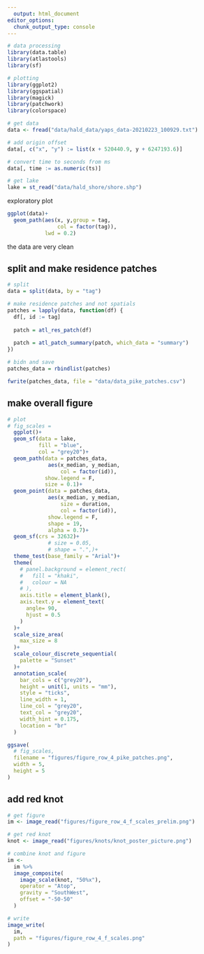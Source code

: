 ```yaml
---
  output: html_document
editor_options:
  chunk_output_type: console
---
```


```r
# data processing
library(data.table)
library(atlastools)
library(sf)

# plotting
library(ggplot2)
library(ggspatial)
library(magick)
library(patchwork)
library(colorspace)
```

```r
# get data
data <- fread("data/hald_data/yaps_data-20210223_100929.txt")

# add origin offset
data[, c("x", "y") := list(x + 520440.9, y + 6247193.6)]

# convert time to seconds from ms
data[, time := as.numeric(ts)]
```

```r
# get lake
lake = st_read("data/hald_shore/shore.shp")
```

exploratory plot

```r
ggplot(data)+
  geom_path(aes(x, y,group = tag,
                col = factor(tag)),
            lwd = 0.2)
```

the data are very clean

## split and make residence patches

```r
# split
data = split(data, by = "tag")

# make residence patches and not spatials
patches = lapply(data, function(df) {
  df[, id := tag]
  
  patch = atl_res_patch(df)
  
  patch = atl_patch_summary(patch, which_data = "summary")
})

# bidn and save
patches_data = rbindlist(patches)

fwrite(patches_data, file = "data/data_pike_patches.csv")
```


## make overall figure


```r
# plot
# fig_scales =
  ggplot()+
  geom_sf(data = lake,
          fill = "blue",
          col = "grey20")+
  geom_path(data = patches_data,
             aes(x_median, y_median,
                 col = factor(id)),
            show.legend = F,
            size = 0.1)+
  geom_point(data = patches_data,
             aes(x_median, y_median,
                 size = duration,
                 col = factor(id)),
             show.legend = F,
             shape = 19,
             alpha = 0.7)+
  geom_sf(crs = 32632)+
             # size = 0.05,
             # shape = ".",)+
  theme_test(base_family = "Arial")+
  theme(
    # panel.background = element_rect(
    #   fill = "khaki",
    #   colour = NA
    # ),
    axis.title = element_blank(),
    axis.text.y = element_text(
      angle= 90,
      hjust = 0.5
    )
  )+
  scale_size_area(
    max_size = 8
  )+
  scale_colour_discrete_sequential(
    palette = "Sunset"
  )+
  annotation_scale(
    bar_cols = c("grey20"),
    height = unit(1, units = "mm"),
    style = "ticks",
    line_width = 1,
    line_col = "grey20",
    text_col = "grey20",
    width_hint = 0.175,
    location = "br"
  )
```

```r
ggsave(
  # fig_scales,
  filename = "figures/figure_row_4_pike_patches.png",
  width = 5,
  height = 5
)
```

## add red knot

```r
# get figure
im <- image_read("figures/figure_row_4_f_scales_prelim.png")

# get red knot
knot <- image_read("figures/knots/knot_poster_picture.png")

# combine knot and figure
im <-
  im %>%
  image_composite(
    image_scale(knot, "50%x"),
    operator = "Atop",
    gravity = "SouthWest",
    offset = "-50-50"
  )

# write
image_write(
  im,
  path = "figures/figure_row_4_f_scales.png"
)
```
